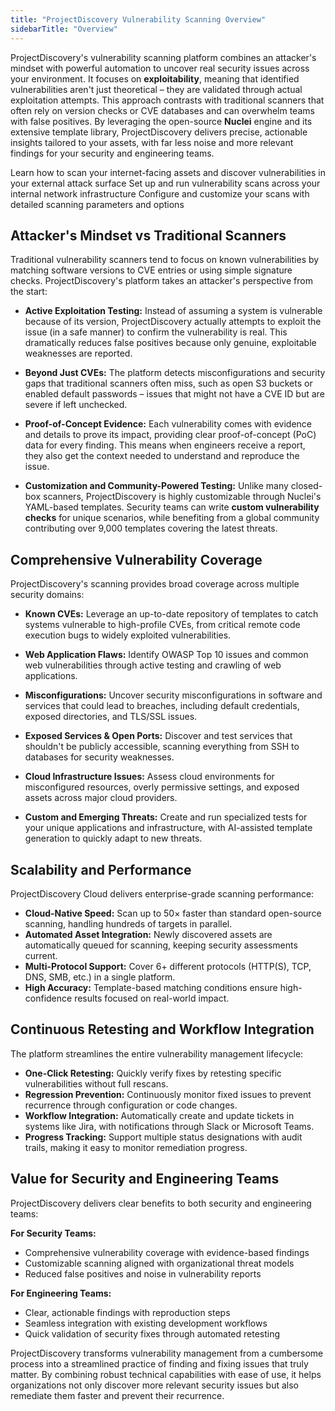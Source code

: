 ```yaml
---
title: "ProjectDiscovery Vulnerability Scanning Overview"
sidebarTitle: "Overview"
---
```


ProjectDiscovery's vulnerability scanning platform combines an attacker's mindset with powerful automation to uncover real security issues across your environment. It focuses on **exploitability**, meaning that identified vulnerabilities aren't just theoretical – they are validated through actual exploitation attempts. This approach contrasts with traditional scanners that often rely on version checks or CVE databases and can overwhelm teams with false positives. By leveraging the open-source **Nuclei** engine and its extensive template library, ProjectDiscovery delivers precise, actionable insights tailored to your assets, with far less noise and more relevant findings for your security and engineering teams.

<CardGroup cols={3}>
  <Card title="External Scanning" icon="globe" href="/cloud/scanning/external-scan">
    Learn how to scan your internet-facing assets and discover vulnerabilities in your external attack surface
  </Card>
  <Card title="Internal Scanning" icon="network-wired" href="/cloud/scanning/internal-scan">
    Set up and run vulnerability scans across your internal network infrastructure
  </Card>
  <Card title="Scan Configuration" icon="sliders" href="/cloud/scanning/parameters">
    Configure and customize your scans with detailed scanning parameters and options
  </Card>
</CardGroup>

## Attacker's Mindset vs Traditional Scanners

Traditional vulnerability scanners tend to focus on known vulnerabilities by matching software versions to CVE entries or using simple signature checks. ProjectDiscovery's platform takes an attacker's perspective from the start:

- **Active Exploitation Testing:** Instead of assuming a system is vulnerable because of its version, ProjectDiscovery actually attempts to exploit the issue (in a safe manner) to confirm the vulnerability is real. This dramatically reduces false positives because only genuine, exploitable weaknesses are reported.

- **Beyond Just CVEs:** The platform detects misconfigurations and security gaps that traditional scanners often miss, such as open S3 buckets or enabled default passwords – issues that might not have a CVE ID but are severe if left unchecked.

- **Proof-of-Concept Evidence:** Each vulnerability comes with evidence and details to prove its impact, providing clear proof-of-concept (PoC) data for every finding. This means when engineers receive a report, they also get the context needed to understand and reproduce the issue.

- **Customization and Community-Powered Testing:** Unlike many closed-box scanners, ProjectDiscovery is highly customizable through Nuclei's YAML-based templates. Security teams can write **custom vulnerability checks** for unique scenarios, while benefiting from a global community contributing over 9,000 templates covering the latest threats.

## Comprehensive Vulnerability Coverage

ProjectDiscovery's scanning provides broad coverage across multiple security domains:

- **Known CVEs:** Leverage an up-to-date repository of templates to catch systems vulnerable to high-profile CVEs, from critical remote code execution bugs to widely exploited vulnerabilities.

- **Web Application Flaws:** Identify OWASP Top 10 issues and common web vulnerabilities through active testing and crawling of web applications.

- **Misconfigurations:** Uncover security misconfigurations in software and services that could lead to breaches, including default credentials, exposed directories, and TLS/SSL issues.

- **Exposed Services & Open Ports:** Discover and test services that shouldn't be publicly accessible, scanning everything from SSH to databases for security weaknesses.

- **Cloud Infrastructure Issues:** Assess cloud environments for misconfigured resources, overly permissive settings, and exposed assets across major cloud providers.

- **Custom and Emerging Threats:** Create and run specialized tests for your unique applications and infrastructure, with AI-assisted template generation to quickly adapt to new threats.

## Scalability and Performance

ProjectDiscovery Cloud delivers enterprise-grade scanning performance:

- **Cloud-Native Speed:** Scan up to 50× faster than standard open-source scanning, handling hundreds of targets in parallel.
- **Automated Asset Integration:** Newly discovered assets are automatically queued for scanning, keeping security assessments current.
- **Multi-Protocol Support:** Cover 6+ different protocols (HTTP(S), TCP, DNS, SMB, etc.) in a single platform.
- **High Accuracy:** Template-based matching conditions ensure high-confidence results focused on real-world impact.

## Continuous Retesting and Workflow Integration

The platform streamlines the entire vulnerability management lifecycle:

- **One-Click Retesting:** Quickly verify fixes by retesting specific vulnerabilities without full rescans.
- **Regression Prevention:** Continuously monitor fixed issues to prevent recurrence through configuration or code changes.
- **Workflow Integration:** Automatically create and update tickets in systems like Jira, with notifications through Slack or Microsoft Teams.
- **Progress Tracking:** Support multiple status designations with audit trails, making it easy to monitor remediation progress.

## Value for Security and Engineering Teams

ProjectDiscovery delivers clear benefits to both security and engineering teams:

**For Security Teams:**
- Comprehensive vulnerability coverage with evidence-based findings
- Customizable scanning aligned with organizational threat models
- Reduced false positives and noise in vulnerability reports

**For Engineering Teams:**
- Clear, actionable findings with reproduction steps
- Seamless integration with existing development workflows
- Quick validation of security fixes through automated retesting

ProjectDiscovery transforms vulnerability management from a cumbersome process into a streamlined practice of finding and fixing issues that truly matter. By combining robust technical capabilities with ease of use, it helps organizations not only discover more relevant security issues but also remediate them faster and prevent their recurrence.
